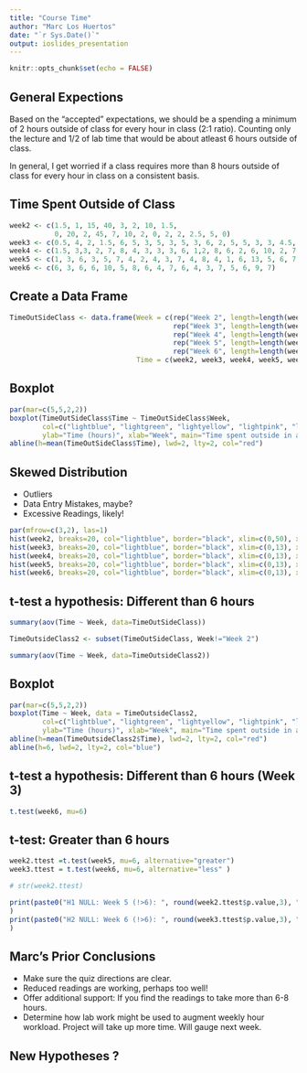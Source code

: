 ```yaml
---
title: "Course Time"
author: "Marc Los Huertos"
date: "`r Sys.Date()`"
output: ioslides_presentation
---
```


```r
knitr::opts_chunk$set(echo = FALSE)
```

## General Expections

Based on the "accepted" expectations, we should be a spending a minimum of 2 hours outside of class for every hour in class (2:1 ratio). Counting only the lecture and 1/2 of lab time that would be about atleast 6 hours outside of class. 

In general, I get worried if a class requires more than 8 hours outside of class for every hour in class on a consistent basis.

## Time Spent Outside of Class

```r

week2 <- c(1.5, 1, 15, 40, 3, 2, 10, 1.5, 
           0, 20, 2, 45, 7, 10, 2, 0, 2, 2, 2.5, 5, 0)
week3 <- c(0.5, 4, 2, 1.5, 6, 5, 3, 5, 3, 5, 3, 6, 2, 5, 5, 3, 3, 4.5, 5, 8)
week4 <- c(1.5, 3,3, 2, 7, 8, 4, 3, 3, 3, 6, 1,2, 8, 6, 2, 6, 10, 2, 7, 5.5, 5, 8)
week5 <- c(1, 3, 6, 3, 5, 7, 4, 2, 4, 3, 7, 4, 8, 4, 1, 6, 13, 5, 6, 7, 7)
week6 <- c(6, 3, 6, 6, 10, 5, 8, 6, 4, 7, 6, 4, 3, 7, 5, 6, 9, 7)
```

## Create a Data Frame

```r
TimeOutSideClass <- data.frame(Week = c(rep("Week 2", length=length(week2)),
                                        rep("Week 3", length=length(week3)),
                                        rep("Week 4", length=length(week4)),
                                        rep("Week 5", length=length(week5)),
                                        rep("Week 6", length=length(week6))),
                               Time = c(week2, week3, week4, week5, week6))
```

## Boxplot

```r
par(mar=c(5,5,2,2))
boxplot(TimeOutSideClass$Time ~ TimeOutSideClass$Week, 
        col=c("lightblue", "lightgreen", "lightyellow", "lightpink", "lightgrey"),
        ylab="Time (hours)", xlab="Week", main="Time spent outside in a week", las=1)
abline(h=mean(TimeOutSideClass$Time), lwd=2, lty=2, col="red")

```




## Skewed Distribution

- Outliers
- Data Entry Mistakes, maybe?
- Excessive Readings, likely!
```r
par(mfrow=c(3,2), las=1)
hist(week2, breaks=20, col="lightblue", border="black", xlim=c(0,50), xlab="Time (hours)", main="Week 2", ylab="Frequency")
hist(week3, breaks=20, col="lightblue", border="black", xlim=c(0,13), xlab="Time (hours)", main="Week 3", ylab="Frequency")
hist(week4, breaks=20, col="lightblue", border="black", xlim=c(0,13), xlab="Time (hours)", main="Week 4", ylab="Frequency")
hist(week5, breaks=20, col="lightblue", border="black", xlim=c(0,13), xlab="Time (hours)", main="Week 5", ylab="Frequency")
hist(week6, breaks=20, col="lightblue", border="black", xlim=c(0,13), xlab="Time (hours)", main="Week 6", ylab="Frequency")


```

## t-test a hypothesis: Different than 6 hours

```r
summary(aov(Time ~ Week, data=TimeOutSideClass))
```


```r

TimeOutsideClass2 <- subset(TimeOutSideClass, Week!="Week 2")

summary(aov(Time ~ Week, data=TimeOutsideClass2))


```
## Boxplot

```r
par(mar=c(5,5,2,2))
boxplot(Time ~ Week, data = TimeOutsideClass2,
        col=c("lightblue", "lightgreen", "lightyellow", "lightpink", "lightgrey"),
        ylab="Time (hours)", xlab="Week", main="Time spent outside in a week", las=1)
abline(h=mean(TimeOutsideClass2$Time), lwd=2, lty=2, col="red")
abline(h=6, lwd=2, lty=2, col="blue")


```


## t-test a hypothesis: Different than 6 hours (Week 3)

```r
t.test(week6, mu=6)
```


## t-test: Greater than 6 hours

```r
week2.ttest =t.test(week5, mu=6, alternative="greater")
week3.ttest = t.test(week6, mu=6, alternative="less" )
```

```r
# str(week2.ttest)

print(paste0("H1 NULL: Week 5 (!>6): ", round(week2.ttest$p.value,3), " (", week2.ttest$method, " Greater than mu)")
)
print(paste0("H2 NULL: Week 6 (!>6): ", round(week3.ttest$p.value,3), " (", week2.ttest$method, " (Greater than mu)")
)
```

## Marc's Prior Conclusions

- Make sure the quiz directions are clear.
- Reduced readings are working, perhaps too well!
- Offer additional support: If you find the readings to take more than 6-8 hours.
- Determine how lab work might be used to augment weekly hour workload. Project will take up more time. Will gauge next week.

## New Hypotheses ?





